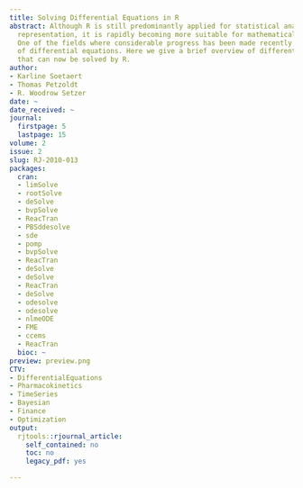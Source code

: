 ```yaml
---
title: Solving Differential Equations in R
abstract: Although R is still predominantly applied for statistical analysis and graphical
  representation, it is rapidly becoming more suitable for mathematical computing.
  One of the fields where considerable progress has been made recently is the solution
  of differential equations. Here we give a brief overview of differential equations
  that can now be solved by R.
author:
- Karline Soetaert
- Thomas Petzoldt
- R. Woodrow Setzer
date: ~
date_received: ~
journal:
  firstpage: 5
  lastpage: 15
volume: 2
issue: 2
slug: RJ-2010-013
packages:
  cran:
  - limSolve
  - rootSolve
  - deSolve
  - bvpSolve
  - ReacTran
  - PBSddesolve
  - sde
  - pomp
  - bvpSolve
  - ReacTran
  - deSolve
  - deSolve
  - ReacTran
  - deSolve
  - odesolve
  - odesolve
  - nlmeODE
  - FME
  - ccems
  - ReacTran
  bioc: ~
preview: preview.png
CTV:
- DifferentialEquations
- Pharmacokinetics
- TimeSeries
- Bayesian
- Finance
- Optimization
output:
  rjtools::rjournal_article:
    self_contained: no
    toc: no
    legacy_pdf: yes

---
```

